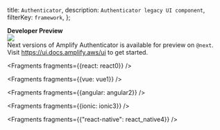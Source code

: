   title: `Authenticator`,
  description: `Authenticator legacy UI component`,
  filterKey: `framework`,
};

<Callout warning={true}>
  <b>Developer Preview</b>
  <br />
  <a
    href={`https://www.npmjs.com/package/@aws-amplify/ui/v/next`}
  >
    <img
      src={`https://img.shields.io/npm/v/@aws-amplify/ui/next.svg`}
    />
  </a>  
  <br />
  Next versions of Amplify Authenticator is available for preview on <code>@next</code>.
  <br />
  Visit <a href="https://ui.docs.amplify.aws/ui">https://ui.docs.amplify.aws/ui</a> to get started.
</Callout>


<Fragments fragments={{react: react0}} />


<Fragments fragments={{vue: vue1}} />


<Fragments fragments={{angular: angular2}} />


<Fragments fragments={{ionic: ionic3}} />


  <Fragments fragments={{"react-native": react_native4}} />
